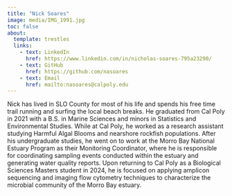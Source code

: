 ```yaml
---
title: "Nick Soares"
image: media/IMG_1991.jpg
toc: false
about: 
  template: trestles
  links: 
    - text: LinkedIn
      href: https://www.linkedin.com/in/nicholas-soares-795a23290/
    - text: GitHub
      href: https://github.com/nasoares
    - text: Email
      href: mailto:nasoares@calpoly.edu
---
```


Nick has lived in SLO County for most of his life and spends his free time trail running and surfing the local beach breaks. He graduated from Cal Poly in 2021 with a B.S. in Marine Sciences and minors in Statistics and Environmental Studies. While at Cal Poly, he worked as a research assistant studying Harmful Algal Blooms and nearshore rockfish populations. After his undergraduate studies, he went on to work at the Morro Bay National Estuary Program as their Monitoring Coordinator, where he is responsible for coordinating sampling events conducted within the estuary and generating water quality reports. Upon returning to Cal Poly as a Biological Sciences Masters student in 2024, he is focused on applying amplicon sequencing and imaging flow cytometry techniques to characterize the microbial community of the Morro Bay estuary.

